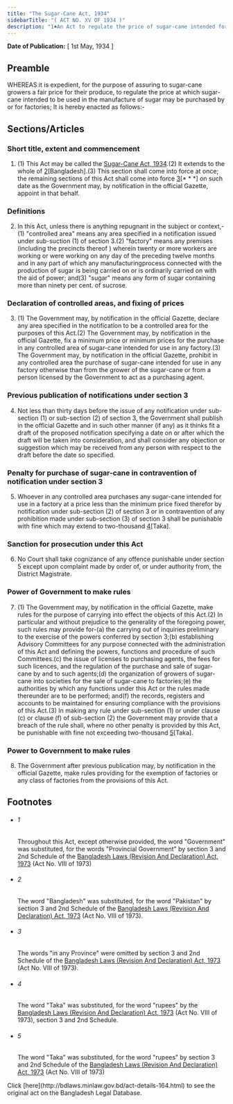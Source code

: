 ```yaml
---
title: "The Sugar-Cane Act, 1934"
sidebarTitle: "( ACT NO. XV OF 1934 )"
description: "1♠An Act to regulate the price of sugar-cane intended for use in sugar factories."
---
```


**Date of Publication:** [ 1st May, 1934 ]

## Preamble

WHEREAS it is expedient, for the purpose of assuring to sugar-cane growers a fair price for their produce, to regulate the price at which sugar-cane intended to be used in the manufacture of sugar may be purchased by or for factories; It is hereby enacted as follows:-

## Sections/Articles

### Short title, extent and commencement

1. (1) This Act may be called the [Sugar-Cane Act, 1934](/laws/volume-8/act-164 "Sugar-Cane Act, 1934").(2) It extends to the whole of [2](1)[Bangladesh].(3) This section shall come into force at once; the remaining sections of this Act shall come into force [3](2)[\* \* \*] on such date as the Government may, by notification in the official Gazette, appoint in that behalf.

### Definitions

2. In this Act, unless there is anything repugnant in the subject or context,-(1) "controlled area" means any area specified in a notification issued under sub-suction (1) of section 3.(2) "factory" means any premises (including the precincts thereof ) wherein twenty or more workers are working or were working on any day of the preceding twelve months and in any part of which any manufacturingprocess connected with the production of sugar is being carried on or is ordinarily carried on with the aid of power; and(3) "sugar" means any form of sugar containing more than ninety per cent. of sucrose.

### Declaration of controlled areas, and fixing of prices

3. (1) The Government may, by notification in the official Gazette, declare any area specified in the notification to be a controlled area for the purposes of this Act.(2) The Government may, by notification in the official Gazette, fix a minimum price or minimum prices for the purchase in any controlled area of sugar-cane intended for use in any factory.(3) The Government may, by notification in the official Gazette, prohibit in any controlled area the purchase of sugar-cane intended for use in any factory otherwise than from the grower of the sugar-cane or from a person licensed by the Government to act as a purchasing agent.

### Previous publication of notifications under section 3

4. Not less than thirty days before the issue of any notification under sub-section (1) or sub-section (2) of section 3, the Government shall publish in the official Gazette and in such other manner (if any) as it thinks fit a draft of the proposed notification specifying a date on or after which the draft will be taken into consideration, and shall consider any objection or suggestion which may be received from any person with respect to the draft before the date so specified.

### Penalty for purchase of sugar-cane in contravention of notification under section 3

5. Whoever in any controlled area purchases any sugar-cane intended for use in a factory at a price less than the minimum price fixed therefor by notification under sub-section (2) of section 3 or in contravention of any prohibition made under sub-section (3) of section 3 shall be punishable with fine which may extend to two-thousand [4](1)[Taka].

### Sanction for prosecution under this Act

6. No Court shall take cognizance of any offence punishable under section 5 except upon complaint made by order of, or under authority from, the District Magistrate.

### Power of Government to make rules

7. (1) The Government may, by notification in the official Gazette, make rules for the purpose of carrying into effect the objects of this Act.(2) In particular and without prejudice to the generality of the foregoing power, such rules may provide for-(a) the carrying out of inquiries preliminary to the exercise of the powers conferred by section 3;(b) establishing Advisory Committees for any purpose connected with the administration of this Act and defining the powers, functions and procedure of such Committees.(c) the issue of licenses to purchasing agents, the fees for such licences, and the regulation of the purchase and sale of sugar-cane by and to such agents;(d) the organization of growers of sugar-cane into societies for the sale of sugar-cane to factories;(e) the authorities by which any functions under this Act or the rules made thereunder are to be performed; and(f) the records, registers and accounts to be maintained for ensuring compliance with the provisions of this Act.(3) In making any rule under sub-section (1) or under clause (c) or clause (f) of sub-section (2) the Government may provide that a breach of the rule shall, where no other penalty is provided by this Act, be punishable with fine not exceeding two-thousand [5](1)[Taka].

### Power to Government to make rules

8. The Government after previous publication may, by notification in the official Gazette, make rules providing for the exemption of factories or any class of factories from the provisions of this Act.

## Footnotes

- ###### 1

  Throughout this Act, except otherwise provided, the word "Government" was substituted, for the words "Provincial Government" by section 3 and 2nd Schedule of the [Bangladesh Laws (Revision And Declaration) Act, 1973](/laws/volume-17/act-430 "Bangladesh Laws (Revision And Declaration) Act, 1973") (Act No. VIII of 1973)

- ###### 2

  The word "Bangladesh" was substituted, for the word "Pakistan" by section 3 and 2nd Schedule of the [Bangladesh Laws (Revision And Declaration) Act, 1973](/laws/volume-17/act-430 "Bangladesh Laws (Revision And Declaration) Act, 1973") (Act No. VIII of 1973).

- ###### 3

  The words "in any Province" were omitted by section 3 and 2nd Schedule of the [Bangladesh Laws (Revision And Declaration) Act, 1973](/laws/volume-17/act-430 "Bangladesh Laws (Revision And Declaration) Act, 1973") (Act No. VIII of 1973).

- ###### 4

  The word "Taka" was substituted, for the word "rupees" by the [Bangladesh Laws (Revision And Declaration) Act, 1973](/laws/volume-17/act-430 "Bangladesh Laws (Revision And Declaration) Act, 1973") (Act No. VIII of 1973), section 3 and 2nd Schedule.

- ###### 5

  The word "Taka" was substituted, for the word "rupees" by section 3 and 2nd Schedule of the [Bangladesh Laws (Revision And Declaration) Act, 1973](/laws/volume-17/act-430 "Bangladesh Laws (Revision And Declaration) Act, 1973") (Act No. VIII of 1973)

<Note>
  Click [here](http://bdlaws.minlaw.gov.bd/act-details-164.html) to see the original act on the Bangladesh Legal Database.
</Note>
